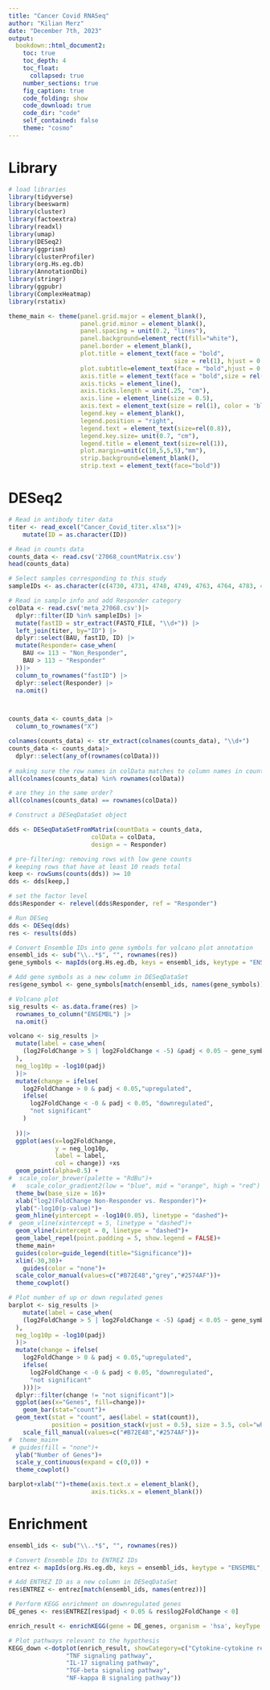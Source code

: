```yaml
---
title: "Cancer Covid RNASeq"
author: "Kilian Merz"
date: "December 7th, 2023"
output:
  bookdown::html_document2:
    toc: true
    toc_depth: 4
    toc_float:
      collapsed: true
    number_sections: true
    fig_caption: true
    code_folding: show
    code_download: true
    code_dir: "code"
    self_contained: false
    theme: "cosmo"
---
```


# Library 

```r
# load libraries
library(tidyverse)
library(beeswarm)
library(cluster)
library(factoextra)
library(readxl)
library(umap)
library(DESeq2)
library(ggprism)
library(clusterProfiler)
library(org.Hs.eg.db)
library(AnnotationDbi)
library(stringr)
library(ggpubr)
library(ComplexHeatmap)
library(rstatix)
```

```r
theme_main <- theme(panel.grid.major = element_blank(), 
                    panel.grid.minor = element_blank(),
                    panel.spacing = unit(0.2, "lines"), 
                    panel.background=element_rect(fill="white"),
                    panel.border = element_blank(),
                    plot.title = element_text(face = "bold",
                                              size = rel(1), hjust = 0.5),
                    plot.subtitle=element_text(face = "bold",hjust = 0.5, size=rel(1),vjust=1),
                    axis.title = element_text(face = "bold",size = rel(1)),
                    axis.ticks = element_line(),
                    axis.ticks.length = unit(.25, "cm"),
                    axis.line = element_line(size = 0.5),
                    axis.text = element_text(size = rel(1), color = 'black'),
                    legend.key = element_blank(),
                    legend.position = "right",
                    legend.text = element_text(size=rel(0.8)),
                    legend.key.size= unit(0.7, "cm"),
                    legend.title = element_text(size=rel(1)),
                    plot.margin=unit(c(10,5,5,5),"mm"),
                    strip.background=element_blank(),
                    strip.text = element_text(face="bold"))
```

# DESeq2

```r
# Read in antibody titer data
titer <- read_excel("Cancer_Covid_titer.xlsx")|>
    mutate(ID = as.character(ID))

# Read in counts data
counts_data <- read.csv('27068_countMatrix.csv')
head(counts_data)

# Select samples corresponding to this study
sampleIDs <- as.character(c(4730, 4731, 4748, 4749, 4763, 4764, 4783, 4795, 4810,4944, 4813, 4864, 4957, 4962, 5125, 5061))

# Read in sample info and add Responder category
colData <- read.csv('meta_27068.csv')|>
  dplyr::filter(ID %in% sampleIDs) |>
  mutate(fastID = str_extract(FASTQ_FILE, "\\d+")) |>
  left_join(titer, by="ID") |>
  dplyr::select(BAU, fastID, ID) |>
  mutate(Responder= case_when( 
    BAU <= 113 ~ "Non_Responder",
    BAU > 113 ~ "Responder"
  ))|> 
  column_to_rownames("fastID") |>
  dplyr::select(Responder) |>
  na.omit()



counts_data <- counts_data |>
  column_to_rownames("X")

colnames(counts_data) <- str_extract(colnames(counts_data), "\\d+")
counts_data <- counts_data|>
  dplyr::select(any_of(rownames(colData))) 
  
# making sure the row names in colData matches to column names in counts_data
all(colnames(counts_data) %in% rownames(colData))

# are they in the same order?
all(colnames(counts_data) == rownames(colData))
```


```r
# Construct a DESeqDataSet object

dds <- DESeqDataSetFromMatrix(countData = counts_data,
                       colData = colData,
                       design = ~ Responder)

# pre-filtering: removing rows with low gene counts
# keeping rows that have at least 10 reads total
keep <- rowSums(counts(dds)) >= 10
dds <- dds[keep,]

# set the factor level
dds$Responder <- relevel(dds$Responder, ref = "Responder")

# Run DESeq
dds <- DESeq(dds)
res <- results(dds)
```

```r
# Convert Ensemble IDs into gene symbols for volcano plot annotation
ensembl_ids <- sub("\\..*$", "", rownames(res))
gene_symbols <- mapIds(org.Hs.eg.db, keys = ensembl_ids, keytype = "ENSEMBL", column = "SYMBOL")

# Add gene symbols as a new column in DESeqDataSet
res$gene_symbol <- gene_symbols[match(ensembl_ids, names(gene_symbols))]


```


```r
# Volcano plot
sig_results <- as.data.frame(res) |>
  rownames_to_column("ENSEMBL") |>
  na.omit()

volcano <- sig_results |>
  mutate(label = case_when(
    (log2FoldChange > 5 | log2FoldChange < -5) &padj < 0.05 ~ gene_symbol
  ),
  neg_log10p = -log10(padj)
  )|>
  mutate(change = ifelse(
    log2FoldChange > 0 & padj < 0.05,"upregulated", 
    ifelse(
      log2FoldChange < -0 & padj < 0.05, "downregulated",
      "not significant"
    )
    
  ))|>
  ggplot(aes(x=log2FoldChange,
             y = neg_log10p,
             label = label,
             col = change)) +xs
  geom_point(alpha=0.5) +
#  scale_color_brewer(palette = "RdBu")+
 #   scale_color_gradient2(low = "blue", mid = "orange", high = "red") + # Add the diverging color palette
  theme_bw(base_size = 16)+
  xlab("log2(FoldChange Non-Responder vs. Responder)")+
  ylab("-log10(p-value)")+
  geom_hline(yintercept = -log10(0.05), linetype = "dashed")+
#  geom_vline(xintercept = 5, linetype = "dashed")+
  geom_vline(xintercept = 0, linetype = "dashed")+
  geom_label_repel(point.padding = 5, show.legend = FALSE)+
  theme_main+
  guides(color=guide_legend(title="Significance"))+
  xlim(-30,30)+
    guides(color = "none")+
  scale_color_manual(values=c("#B72E48","grey","#2574AF"))+
  theme_cowplot()
```

```r
# Plot number of up or down regulated genes
barplot <- sig_results |>
    mutate(label = case_when(
    (log2FoldChange > 5 | log2FoldChange < -5) &padj < 0.05 ~ gene_symbol
  ),
  neg_log10p = -log10(padj)
  )|>
  mutate(change = ifelse(
    log2FoldChange > 0 & padj < 0.05,"upregulated", 
    ifelse(
      log2FoldChange < -0 & padj < 0.05, "downregulated",
      "not significant"
    )))|>
  dplyr::filter(change != "not significant")|>
  ggplot(aes(x="Genes", fill=change))+
    geom_bar(stat="count")+
  geom_text(stat = "count", aes(label = stat(count)),
            position = position_stack(vjust = 0.5), size = 3.5, col="white") + 
    scale_fill_manual(values=c("#B72E48","#2574AF"))+
#  theme_main+
 # guides(fill = "none")+
  ylab("Number of Genes")+
  scale_y_continuous(expand = c(0,0)) +
  theme_cowplot()

barplot+xlab("")+theme(axis.text.x = element_blank(),
                       axis.ticks.x = element_blank())
```

# Enrichment

```r
ensembl_ids <- sub("\\..*$", "", rownames(res))

# Convert Ensemble IDs to ENTREZ IDs
entrez <- mapIds(org.Hs.eg.db, keys = ensembl_ids, keytype = "ENSEMBL", column = "ENTREZID")

# Add ENTREZ ID as a new column in DESeqDataSet
res$ENTREZ <- entrez[match(ensembl_ids, names(entrez))]
```


```r
# Perform KEGG enrichment on downregulated genes
DE_genes <- res$ENTREZ[res$padj < 0.05 & res$log2FoldChange < 0]

enrich_result <- enrichKEGG(gene = DE_genes, organism = 'hsa', keyType = 'kegg', pvalueCutoff = 0.05)

# Plot pathways relevant to the hypothesis
KEGG_down <-dotplot(enrich_result, showCategory=c("Cytokine-cytokine receptor interaction",
                "TNF signaling pathway",
                "IL-17 signaling pathway",
                "TGF-beta signaling pathway", 
                "NF-kappa B signaling pathway"))
```
